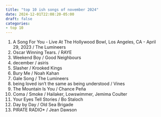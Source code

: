 ```yaml
---
title: "top 10 ish songs of november 2024"
date: 2024-12-01T22:08:20-05:00
draft: false
categories:
- top 10
---
```

1. A Song For You - Live At The Hollywood Bowl, Los Angeles, CA - April 29, 2023 / The Lumineers
2. Oscar Winning Tears. / RAYE
3. Weekend Boy / Good Neighbours
4. december / asiris
5. Slasher / Krooked Kings
6. Bury Me / Noah Kahan
7. Gale Song / The Lumineers
8. being loved isn't the same as being understood / Vines
9. The Mountain Is You / Chance Peña
10. Coma / Smoke / Hailaker, Lowswimmer, Jemima Coulter
11. Your Eyes Tell Stories / Bo Staloch
12. Day by Day / Old Sea Brigade
13. PIRATE RADIO* / Jean Dawson